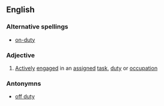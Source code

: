 ==English==

===Alternative spellings===
*[[on-duty]]

===Adjective===
{{en-adj|pos=[[on]] [[duty]]|-}}

# [[Actively]] [[engaged]] in an [[assigned]] [[task]], [[duty]] or [[occupation]]

===Antonymns===
*[[off duty]]